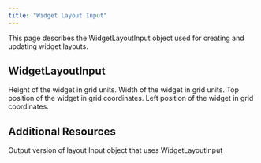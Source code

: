 ```yaml
---
title: "Widget Layout Input"
---
```


This page describes the WidgetLayoutInput object used for creating and updating widget layouts.

## WidgetLayoutInput

<ParamField path="height" type="Int!" required>
  Height of the widget in grid units.
</ParamField>

<ParamField path="width" type="Int!" required>
  Width of the widget in grid units.
</ParamField>

<ParamField path="top" type="Int!" required>
  Top position of the widget in grid coordinates.
</ParamField>

<ParamField path="left" type="Int!" required>
  Left position of the widget in grid coordinates.
</ParamField>

## Additional Resources

<CardGroup cols={2}>
  <Card title="WidgetLayout Object" icon="layout" href="/integrations/graphql-api/objects/widget-layout">
    Output version of layout
  </Card>
  <Card title="DashboardWidgetInput Object" icon="chart-bar" href="/integrations/graphql-api/objects/dashboard-widget-input">
    Input object that uses WidgetLayoutInput
  </Card>
</CardGroup>
